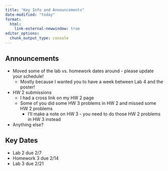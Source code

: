 ```yaml
---
title: "Key Info and Announcements"
date-modified: "today"
format: 
  html:
    link-external-newwindow: true
editor_options: 
  chunk_output_type: console
---
```


## Announcements

- Moved some of the lab vs. homework dates around - please update your schedule!
  - Mostly because I wanted you to have a week between Lab 4 and the poster!
- HW 2 submissions
  - I had a cross link on my HW 2 page
  - Some of you did some HW 3 problems in HW 2 and missed some HW 2 problems
    - I'll make a note on HW 3 - you need to do those HW 2 problems in HW 3 instead
- Anything else?
  

## Key Dates

- Lab 2 due 2/7
- Homework 3 due 2/14
- Lab 3 due 2/21